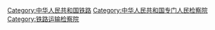 [[Category:中华人民共和国铁路|Category:中华人民共和国铁路]]
[[Category:中华人民共和国专门人民检察院|Category:中华人民共和国专门人民检察院]]
[[Category:铁路运输检察院|Category:铁路运输检察院]]